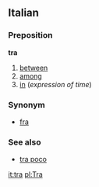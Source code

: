 ==Italian==
===Preposition===
'''tra'''

# [[between]]
# [[among]]
# [[in]] (''expression of time'')

===Synonym===
*[[fra]]

===See also===
*[[tra poco]]

[[it:tra]]
[[pl:Tra]]